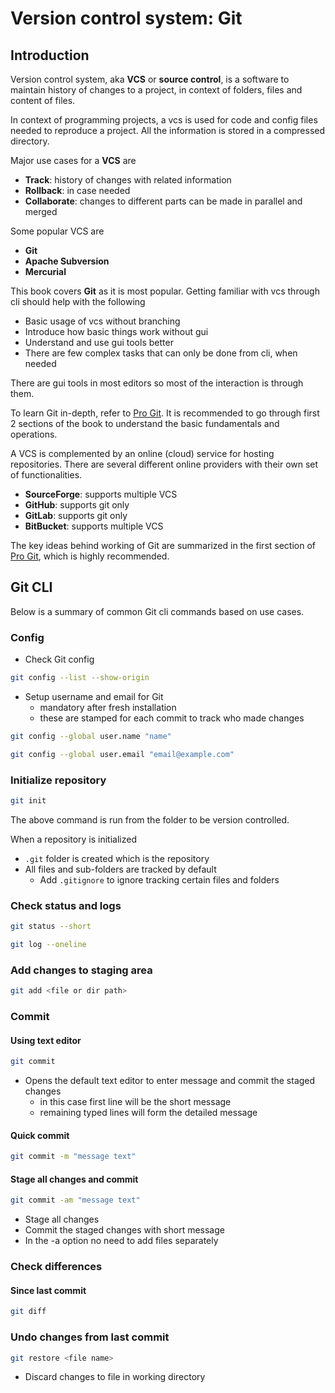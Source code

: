 # Version control system: Git {#sec-vcs}

## Introduction

Version control system, aka **VCS** or **source control**, is a software to maintain history of changes to a project, in context of folders, files and content of files.

In context of programming projects, a vcs is used for code and config files needed to reproduce a project. All the information is stored in a compressed directory.

Major use cases for a **VCS** are

- **Track**: history of changes with related information
- **Rollback**: in case needed
- **Collaborate**: changes to different parts can be made in parallel and merged

Some popular VCS are

- **Git**
- **Apache Subversion**
- **Mercurial**

This book covers **Git** as it is most popular. Getting familiar with vcs through cli should help with the following

- Basic usage of vcs without branching
- Introduce how basic things work without gui
- Understand and use gui tools better
- There are few complex tasks that can only be done from cli, when needed

There are gui tools in most editors so most of the interaction is through them.

To learn Git in-depth, refer to [Pro Git](https://git-scm.com/book/en/v2). It is recommended to go through first 2 sections of the book to understand the basic fundamentals and operations.

A VCS is complemented by an online (cloud) service for hosting repositories. There are several different online providers with their own set of functionalities.

- **SourceForge**: supports multiple VCS
- **GitHub**: supports git only
- **GitLab**: supports git only
- **BitBucket**: supports multiple VCS

The key ideas behind working of Git are summarized in the first section of [Pro Git](https://git-scm.com/book/en/v2/Getting-Started-About-Version-Control), which is highly recommended.

<!-- needed for slides while teaching, not in book/notes as the link is already provided -->

<!-- ## Key ideas behind Git

The key ideas behind working of Git are summarized in the first section of [Pro Git](https://git-scm.com/book/en/v2/Getting-Started-About-Version-Control), which is highly recommended. Below are images from it for a quick overview.

### Snapshots, not differences

The second diagram represents git, where the whole file is saved for each point of history saved instead of just the differences (changes).

![](../../../resources/images/git/deltas.png)

![](../../../resources/images/git/snapshots.png)

[Source: Pro Git](https://git-scm.com/book/en/v2)

### 3 states

![](../../../resources/images/git/areas.png)

[Source: Pro Git](https://git-scm.com/book/en/v2)

### Lifecycle

![](../../../resources/images/git/lifecycle.png)

[Source: Pro Git](https://git-scm.com/book/en/v2) -->

## Git CLI

Below is a summary of common Git cli commands based on use cases.

### Config

- Check Git config

```bash
git config --list --show-origin
```

- Setup username and email for Git
  - mandatory after fresh installation
  - these are stamped for each commit to track who made changes

```bash
git config --global user.name "name"
```

```bash
git config --global user.email "email@example.com"
```

### Initialize repository

```bash
git init
```

The above command is run from the folder to be version controlled.

When a repository is initialized

- `.git` folder is created which is the repository
- All files and sub-folders are tracked by default
  - Add `.gitignore` to ignore tracking certain files and folders

### Check status and logs

```bash
git status --short
```

```bash
git log --oneline
```

### Add changes to staging area

```bash
git add <file or dir path>
```

### Commit

#### Using text editor

```bash
git commit
```

- Opens the default text editor to enter message and commit the staged changes
    - in this case first line will be the short message
    - remaining typed lines will form the detailed message

#### Quick commit

```bash
git commit -m "message text"
```

#### Stage all changes and commit

```bash
git commit -am "message text"
```

- Stage all changes
- Commit the staged changes with short message
- In the -a option no need to add files separately

### Check differences

#### Since last commit

```bash
git diff
```

### Undo changes from last commit

```bash
git restore <file name>
```
- Discard changes to file in working directory
